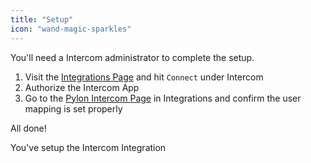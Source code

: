 ```yaml
---
title: "Setup"
icon: "wand-magic-sparkles"
---
```


<Note>You'll need a Intercom administrator to complete the setup.</Note>

1. Visit the [Integrations Page](https://app.usepylon.com/integration) and hit
   `Connect` under Intercom
2. Authorize the Intercom App
3. Go to the
   [Pylon Intercom Page](https://app.usepylon.com/integrations/intercom) in
   Integrations and confirm the user mapping is set properly

All done!

<Check>You've setup the Intercom Integration</Check>
